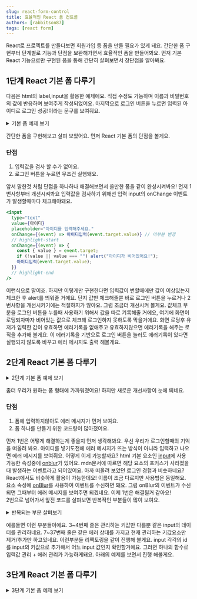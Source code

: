 ```yaml
---
slug: react-form-control
title: 효율적인 React 폼 컨트롤
authors: [rabbitson87]
tags: [react form]
---
```



React로 프로젝트를 만들다보면 회원가입 등 폼을 만들 필요가 있게 돼요.
간단한 폼 구현부터 단계별로 기능과 단점을 보완해가면서 효율적인 폼을 만들어봐요.
먼저 기본 React 기능으로만 구현된 폼을 통해 간단히 살펴보면서 장단점을 알아봐요.

## 1단계 React 기본 폼 다루기

다음은 html의 label,input을 활용한 예제에요.
직접 수정도 가능하며 이름과 비밀번호의 값에 반응하며 보여주게 작성되었어요.
마지막으로 로그인 버튼을 누르면 입력된 아이디로 로그인 성공!이라는 문구를 보여줘요.

<details>
  <summary>기본 폼 예제 보기</summary>
  <div>
    <CodeBlock language="jsx" live>
      {`function 기본() {
    const [아이디, 아이디입력] = useState(""); // 기본값 ''로 초기화
    const [비밀번호, 비밀번호입력] = useState(""); // 기본값 ''로 초기화
    
    const 로그인시도 = useCallback(() =>
      alert(\`\${아이디}로 로그인 성공!\`)
    ,[아이디]);
    return (
      <>
      <div>
          <label>아이디: 
          <input
            type="text"
            value={아이디}
            placeholder="아이디를 입력해주세요."
            onChange={(event) => 아이디입력(event.target.value)}
          />
          </label>
          </div>
          <div>
          <label>비밀번호:
          <input
            type="password"
            value={비밀번호}
            placeholder="비밀번호를 입력해주세요."
            onChange={(event) => 비밀번호입력(event.target.value)}
          />
           </label>
           </div>
        <button type="button" onClick={로그인시도}>
          로그인
        </button>
        <p>아이디: {아이디}</p>
        <p>비밀번호: {비밀번호}</p>
      </>
    );
  }`}
    </CodeBlock>
  </div>
</details>

간단한 폼을 구현해보고 살펴 보았어요. 먼저 React 기본 폼의 단점을 볼게요.

### 단점

1. 입력값을 검사 할 수가 없어요.
2. 로그인 버튼을 누르면 무조건 실행돼요.

앞서 말한것 처럼 단점을 하나하나 해결해보면서 쓸만한 폼을 같이 완성시켜봐요!
먼저 1번사항부터 개선시켜봐요 입력값을 검사하기 위해선 입력 input의 <Highlight color="#25c2a0">onChange 이벤트</Highlight>가 발생할때마다 체크해야돼요.

```jsx showLineNumbers
<input
  type="text"
  value={아이디}
  placeholder="아이디를 입력해주세요."
  onChange={(event) => 아이디입력(event.target.value)} // 이부분 변경
  // highlight-start
  onChange={(event) => {
    const { value } = event.target;
    if (!value || value === "") alert("아이디가 비어있어요!");
    아이디입력(event.target.value);
  }}
  // highlight-end
/>
```

이런식으로 말이죠. 하지만 이렇게만 구현한다면 입력값이 변할때에만 값이 이상있는지 체크한 후 alert를 띄워줄 거에요. 단지 값만 체크해줄뿐 바로 로그인 버튼을 누르거나 <Highlight color="#25c2a0">2번사항을 개선</Highlight>시키기에는 적절하지가 않아요.
그럼 조금더 개선시켜 볼게요. 값체크 부분을 로그인 버튼을 누를때 사용하기 위해서 <Highlight color="#25c2a0">값을 따로 기록</Highlight>해줄 거에요, 여기에 화면이 로딩되자마자 비어있는 값으로 체크해 로그인하지 못하도록 막을거에요.
화면 로딩후 유저가 입력한 값이 유효하면 에러기록을 없애주고 유효하지않으면 <Highlight color="#25c2a0">에러기록을 해주는 로직</Highlight>을 추가해 볼게요.
이 에러기록을 기반으로 로그인 버튼을 눌러도 에러기록이 있다면 실행되지 않도록 바꾸고 에러 메시지도 출력 해볼게요.

## 2단계 React 기본 폼 다루기

<details>
  <summary>2단계 기본 폼 예제 보기</summary>
  <div>
    <CodeBlock language="jsx" live>
      {`function 기본() {
    const [아이디, 아이디입력] = useState(""); // 기본값 ''로 초기화
    const [비밀번호, 비밀번호입력] = useState(""); // 기본값 ''로 초기화
    
    const [에러, 에러기록] = useState({
      아이디: "아이디가 비어있어요!",
      비밀번호: "비밀번호가 비어있어요!",
    });
    
    const 로그인시도 = useCallback(() => {
      if (Object.keys(에러).length === 0) {
        alert(\`\${아이디}로 로그인 성공!\`);
      }
    }, [에러, 아이디]);
    return (
      <>
        <div>
          <label>아이디:
          <input
            type="text"
            value={아이디}
            placeholder="아이디를 입력해주세요."
            onChange={(event) => {
              const { value } = event.target;
              if (!value || value === "")
                // 값이 있는지 체크
                에러기록({ ...에러, 아이디: "아이디가 비어있어요!" });
              else {
                에러기록((현재에러) => {
                  const 현재에러복사본 = { ...현재에러 };
                  delete 현재에러복사본.아이디;
                  return 현재에러복사본;
                });
              }
              아이디입력(event.target.value);
            }}
          />
           </label>
          {에러["아이디"] && (
            <p style={{ color: "red" }}>{에러["아이디"]}</p>
          )}
        </div>
        <div>
          <label>비밀번호:
          <input
            type="password"
            value={비밀번호}
            placeholder="비밀번호를 입력해주세요."
            onChange={(event) => {
              const { value } = event.target;
              if (!value || value === "")
                // 값이 있는지 체크
                에러기록({
                  ...에러,
                  비밀번호: "비밀번호가 비어있어요!",
                });
              else {
                에러기록((현재에러) => {
                  const 현재에러복사본 = { ...현재에러 };
                  delete 현재에러복사본.비밀번호;
                  return 현재에러복사본;
                });
              }
              비밀번호입력(event.target.value);
            }}
          />
           </label>
          {에러["비밀번호"] && (
            <p style={{ color: "red" }}>{에러["비밀번호"]}</p>
          )}
        </div>
        <button type="button" onClick={로그인시도}>
          로그인
        </button>
        <p>아이디: {아이디}</p>
        <p>비밀번호: {비밀번호}</p>
      </>
    );
    }`}

</CodeBlock>

  </div>
</details>

좀더 우리가 원하는 폼 형태에 가까워졌어요! 하지만 새로운 개선사항이 눈에 띄네요.

### 단점

1. 폼에 입력하지않아도 에러 메시지가 먼저 보여요.
2. 폼 하나를 만들기 위한 코드량이 많아졌어요.

먼저 1번은 어떻게 해결하는게 좋을지 먼저 생각해봐요. 우선 우리가 로그인할때의 기억을 떠올려 봐요.
아이디를 넣기도전에 에러 메시지가 뜨는 방식이 아니라 입력하고 나오면 에러 메시지를 보여줘요.
어떻게 이게 가능할까요? html 기본 요소인 [input](https://developer.mozilla.org/ko/docs/Web/HTML/Element/Input)에 사용 가능한 속성중에 [onblur](https://developer.mozilla.org/en-US/docs/Web/API/Element/blur_event)가 있어요.
mdn문서에 따르면 해당 요소의 포커스가 사라졌을때 발생하는 이벤트라고 되어있어요. 아까 떠올려 보았던 로그인 경험과 비슷하네요?
React에서도 비슷하게 활용이 가능한데요! 이름이 조금 다르지만 사용법은 동일해요. 요소 속성에 [onBlur](https://ko.reactjs.org/docs/events.html#onblur)를 사용하여 이벤트를 수신하면 돼요.
그럼 onBlur의 이벤트가 수신되면 그때부터 에러 메시지를 보여주면 되겠네요. 이제 1번은 해결될거 같아요!  
2번으로 넘어가서 앞전 코드를 살펴보면 반복적인 부분들이 많이 보여요.

<details>
  <summary>반복되는 부분 살펴보기</summary>
  <div>
    <CodeBlock language="jsx" showLineNumbers>
      {`
    ///////////////////////////////////////////////////////////////////
    const [아이디, 아이디입력] = useState(""); // 기본값 ''로 초기화
    const [비밀번호, 비밀번호입력] = useState(""); // 기본값 ''로 초기화
    ///////////////////////////////////////////////////////////////////
    ///////////////////////////////////////////////////////////////////
    onChange={(event) => {
      const { value } = event.target;
      if (!value || value === "")
        // 값이 있는지 체크
        에러기록({ ...에러, 아이디: "아이디가 비어있어요!" });
      else {
        에러기록((현재에러) => {
          const 현재에러복사본 = { ...현재에러 };
          delete 현재에러복사본.아이디;
          return 현재에러복사본;
        });
      }
      아이디입력(event.target.value);
    }}
    onChange={(event) => {
      const { value } = event.target;
      if (!value || value === "")
        // 값이 있는지 체크
        에러기록({
          ...에러,
          비밀번호: "비밀번호가 비어있어요!",
        });
      else {
        에러기록((현재에러) => {
          const 현재에러복사본 = { ...현재에러 };
          delete 현재에러복사본.비밀번호;
          return 현재에러복사본;
        });
      }
      비밀번호입력(event.target.value);
    }}
    ///////////////////////////////////////////////////////////////////`}
    </CodeBlock>

  </div>
</details>

예를들면 이런 부분들이에요. 3~4번째 줄은 관리하는 키값만 다를뿐 같은 input의 데이터를 관리하네요.
7~37번째 줄은 같은 에러 상태를 가지고 현재 관리하는 키값요소만 제거/추가만 하고있네요.
이런부분들 리팩토링을 같이 진행해 볼게요.
input 각각의 id를 input의 키값으로 추가해서 어느 input 값인지 확인할거에요. 그러면 하나의 함수로 입력값 관리 + 에러 관리가 가능하게돼요.
아래의 예제를 보면서 진행 해볼게요.

## 3단계 React 기본 폼 다루기

<details>
  <summary>3단계 기본 폼 예제 보기</summary>
  <div>
    <CodeBlock language="jsx" live>
      {`function 기본() {
        
    // const [아이디, 아이디입력] = useState(""); 
    // const [비밀번호, 비밀번호입력] = useState("");
    // 아래로 대체
    const [input상태, input상태변경] = useState({
      아이디: '', // 기본값 ''로 초기화
      비밀번호: '', // 기본값 ''로 초기화
    });
    const [에러, 에러기록] = useState({
      아이디: "아이디가 비어있어요!",
      비밀번호: "비밀번호가 비어있어요!",
    });
    const input값기록및에러관리 = useCallback((event) => {
      const { value, id } = event.target;
      if (!value || value === "")
        // 값이 있는지 체크
        에러기록({
          ...에러,
          비밀번호: "비밀번호가 비어있어요!",
        });
      else {
        에러기록((현재에러) => {
          const 현재에러복사본 = { ...현재에러 };
          delete 현재에러복사본.비밀번호;
          return 현재에러복사본;
        });
      }
      비밀번호입력(event.target.value);
    },[]);
    const 로그인시도 = useCallback(() => {
      if (Object.keys(에러).length === 0) {
        alert(\`\${아이디}로 로그인 성공!\`);
      }
    }, [에러, 아이디]);
    return (
      <>
        <div>
          <label>아이디:
          <input
            id="아이디"
            type="text"
            value={아이디}
            placeholder="아이디를 입력해주세요."
            onChange={(event) => {
              const { value } = event.target;
              if (!value || value === "")
                // 값이 있는지 체크
                에러기록({ ...에러, 아이디: "아이디가 비어있어요!" });
              else {
                에러기록((현재에러) => {
                  const 현재에러복사본 = { ...현재에러 };
                  delete 현재에러복사본.아이디;
                  return 현재에러복사본;
                });
              }
              아이디입력(event.target.value);
            }}
          />
           </label>
          {에러["아이디"] && (
            <p style={{ color: "red" }}>{에러["아이디"]}</p>
          )}
        </div>
        <div>
          <label>비밀번호:
          <input
            id="비밀번호"
            type="password"
            value={비밀번호}
            placeholder="비밀번호를 입력해주세요."
            onChange={(event) => }
          />
           </label>
          {에러["비밀번호"] && (
            <p style={{ color: "red" }}>{에러["비밀번호"]}</p>
          )}
        </div>
        <button type="button" onClick={로그인시도}>
          로그인
        </button>
        <p>아이디: {아이디}</p>
        <p>비밀번호: {비밀번호}</p>
      </>
    );
    }`}

</CodeBlock>

  </div>
</details>
